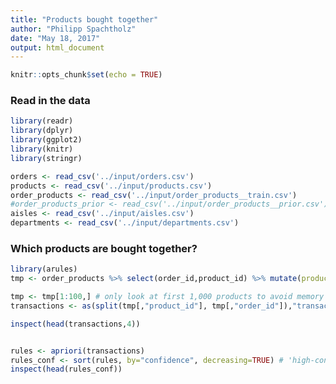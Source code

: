 ```yaml
---
title: "Products bought together"
author: "Philipp Spachtholz"
date: "May 18, 2017"
output: html_document
---
```


```r
knitr::opts_chunk$set(echo = TRUE)
```


### Read in the data
```r
library(readr)
library(dplyr)
library(ggplot2)
library(knitr)
library(stringr)

orders <- read_csv('../input/orders.csv')
products <- read_csv('../input/products.csv')
order_products <- read_csv('../input/order_products__train.csv')
#order_products_prior <- read_csv('../input/order_products__prior.csv')
aisles <- read_csv('../input/aisles.csv')
departments <- read_csv('../input/departments.csv')

```


### Which products are bought together?
```r
library(arules)
tmp <- order_products %>% select(order_id,product_id) %>% mutate(product_id = as.factor(product_id)) %>% as.data.frame()

tmp <- tmp[1:100,] # only look at first 1,000 products to avoid memory issues
transactions <- as(split(tmp[,"product_id"], tmp[,"order_id"]),"transactions")

inspect(head(transactions,4))


rules <- apriori(transactions) 
rules_conf <- sort(rules, by="confidence", decreasing=TRUE) # 'high-confidence' rules.
inspect(head(rules_conf))

```